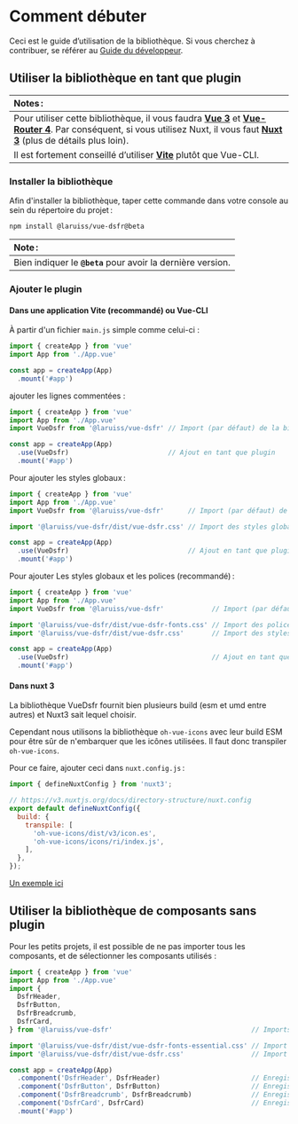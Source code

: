 
<Meta title="Docs/2. Guide d’utilisation" />

# Comment débuter

Ceci est le guide d̛’utilisation de la bibliothèque. Si vous cherchez à contribuer, se référer au
[Guide du développeur](?path=/story/docs-guide-du-développeur--page).

## Utiliser la bibliothèque en tant que plugin

| Notes :              |
|:---------------------------|
| Pour utiliser cette bibliothèque, il vous faudra **[Vue 3](https://v3.vuejs.org/)** et **[Vue-Router 4](https://next.router.vuejs.org/)**. Par conséquent, si vous utilisez Nuxt, il vous faut **[Nuxt 3](https://v3.nuxtjs.org/)** (plus de détails plus loin). |
| Il est fortement conseillé d’utiliser **[Vite](https://vitejs.dev)** plutôt que Vue-CLI. |

### Installer la bibliothèque

Afin d'installer la bibliothèque, taper cette commande dans votre console au sein du répertoire du projet :

```shell
npm install @laruiss/vue-dsfr@beta
```

| Note :              |
|:---------------------------|
| Bien indiquer le **`@beta`** pour avoir la dernière version. |


### Ajouter le plugin

#### Dans une application Vite (recommandé) ou Vue-CLI

À partir d'un fichier `main.js` simple comme celui-ci :

```js
import { createApp } from 'vue'
import App from './App.vue'

const app = createApp(App)
  .mount('#app')
```

ajouter les lignes commentées :

```js
import { createApp } from 'vue'
import App from './App.vue'
import VueDsfr from '@laruiss/vue-dsfr' // Import (par défaut) de la bibliothèque

const app = createApp(App)
  .use(VueDsfr)                         // Ajout en tant que plugin
  .mount('#app')
```

Pour ajouter les styles globaux :

```js
import { createApp } from 'vue'
import App from './App.vue'
import VueDsfr from '@laruiss/vue-dsfr'      // Import (par défaut) de la bibliothèque

import '@laruiss/vue-dsfr/dist/vue-dsfr.css' // Import des styles globaux

const app = createApp(App)
  .use(VueDsfr)                              // Ajout en tant que plugin
  .mount('#app')
```

Pour ajouter Les styles globaux et les polices (recommandé) :

```js
import { createApp } from 'vue'
import App from './App.vue'
import VueDsfr from '@laruiss/vue-dsfr'            // Import (par défaut) de la bibliothèque

import '@laruiss/vue-dsfr/dist/vue-dsfr-fonts.css' // Import des polices
import '@laruiss/vue-dsfr/dist/vue-dsfr.css'       // Import des styles globaux

const app = createApp(App)
  .use(VueDsfr)                                    // Ajout en tant que plugin
  .mount('#app')
```

#### Dans nuxt 3

La bibliothèque VueDsfr fournit bien plusieurs build (esm et umd entre autres) et Nuxt3 sait lequel choisir.

Cependant nous utilisons la bibliothèque `oh-vue-icons` avec leur build ESM pour être sûr de n'embarquer que les icônes
utilisées. Il faut donc transpiler `oh-vue-icons`.

Pour ce faire, ajouter ceci dans `nuxt.config.js` :

```javascript
import { defineNuxtConfig } from 'nuxt3';

// https://v3.nuxtjs.org/docs/directory-structure/nuxt.config
export default defineNuxtConfig({
  build: {
    transpile: [
      'oh-vue-icons/dist/v3/icon.es',
      'oh-vue-icons/icons/ri/index.js',
    ],
  },
});
```

[Un exemple ici](https://stackblitz.com/edit/nuxt-starter-suunj6?file=app.vue)

## Utiliser la bibliothèque de composants sans plugin

Pour les petits projets, il est possible de ne pas importer tous les composants, et de sélectionner
les composants utilisés :

```js
import { createApp } from 'vue'
import App from './App.vue'
import {
  DsfrHeader,
  DsfrButton,
  DsfrBreadcrumb,
  DsfrCard,
} from '@laruiss/vue-dsfr'                                   // Imports nommés de la bibliothèque

import '@laruiss/vue-dsfr/dist/vue-dsfr-fonts-essential.css' // Import des polices (sans les variants bold/italic)
import '@laruiss/vue-dsfr/dist/vue-dsfr.css'                 // Import des styles globaux

const app = createApp(App)
  .component('DsfrHeader', DsfrHeader)                       // Enregistrement global du composant DsfrHeader
  .component('DsfrButton', DsfrButton)                       // Enregistrement global du composant DsfrButton
  .component('DsfrBreadcrumb', DsfrBreadcrumb)               // Enregistrement global du composant DsfrBreadcrumb
  .component('DsfrCard', DsfrCard)                           // Enregistrement global du composant DsfrCard
  .mount('#app')
```
